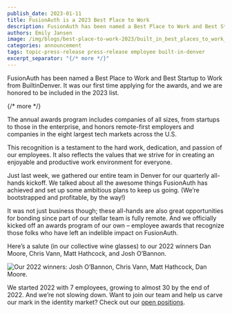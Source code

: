 ```yaml
---
publish_date: 2023-01-11
title: FusionAuth is a 2023 Best Place to Work
description: FusionAuth has been named a Best Place to Work and Best Startup to Work from BuiltinDenver
authors: Emily Jansen
image: /img/blogs/best-place-to-work-2023/built_in_best_places_to_work_fusionauth.png
categories: announcement
tags: topic-press-release press-release employee built-in-denver 
excerpt_separator: "{/* more */}"
---
```

FusionAuth has been named a Best Place to Work and Best Startup to Work from BuiltinDenver. It was our first time applying for the awards, and we are honored to be included in the 2023 list.

{/* more */}

The annual awards program includes companies of all sizes, from startups to those in the enterprise, and honors remote-first employers and companies in the eight largest tech markets across the U.S.

This recognition is a testament to the hard work, dedication, and passion of our employees. It also reflects the values that we strive for in creating an enjoyable and productive work environment for everyone.

Just last week, we gathered our entire team in Denver for our quarterly all-hands kickoff. We talked about all the awesome things FusionAuth has achieved and set up some ambitious plans to keep us going. (We’re bootstrapped and profitable, by the way!)

It was not just business though; these all-hands are also great opportunities for bonding since part of our stellar team is fully remote. And we officially kicked off an awards program of our own – employee awards that recognize those folks who have left an indelible impact on FusionAuth. 

Here’s a salute (in our collective wine glasses) to our 2022 winners Dan Moore, Chris Vann, Matt Hathcock, and Josh O’Bannon. 


![Our 2022 winners: Josh O’Bannon, Chris Vann, Matt Hathcock, Dan Moore.](/img/blogs/best-place-to-work-2023/team-award-winners.png)

We started 2022 with 7 employees, growing to almost 30 by the end of 2022. And we’re not slowing down. Want to join our team and help us carve our mark in the identity market? Check out our [open positions](/jobs).
